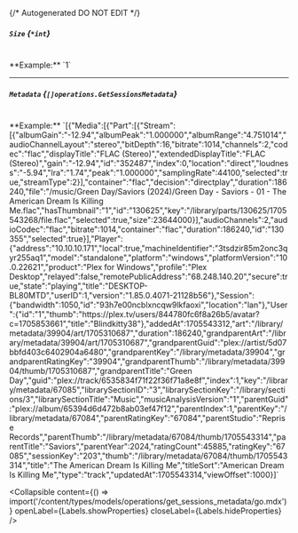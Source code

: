 {/* Autogenerated DO NOT EDIT  */}

##### `Size` *{`*int`}*
<br/>
**Example:** `1`

---
##### `Metadata` *{`[]operations.GetSessionsMetadata`}*
<br/>
**Example:** `[{"Media":[{"Part":[{"Stream":[{"albumGain":"-12.94","albumPeak":"1.000000","albumRange":"4.751014","audioChannelLayout":"stereo","bitDepth":16,"bitrate":1014,"channels":2,"codec":"flac","displayTitle":"FLAC (Stereo)","extendedDisplayTitle":"FLAC (Stereo)","gain":"-12.94","id":"352487","index":0,"location":"direct","loudness":"-5.94","lra":"1.74","peak":"1.000000","samplingRate":44100,"selected":true,"streamType":2}],"container":"flac","decision":"directplay","duration":186240,"file":"/music/Green Day/Saviors (2024)/Green Day - Saviors - 01 - The American Dream Is Killing Me.flac","hasThumbnail":"1","id":"130625","key":"/library/parts/130625/1705543268/file.flac","selected":true,"size":23644000}],"audioChannels":2,"audioCodec":"flac","bitrate":1014,"container":"flac","duration":186240,"id":"130355","selected":true}],"Player":{"address":"10.10.10.171","local":true,"machineIdentifier":"3tsdzir85m2onc3qyr255aq1","model":"standalone","platform":"windows","platformVersion":"10.0.22621","product":"Plex for Windows","profile":"Plex Desktop","relayed":false,"remotePublicAddress":"68.248.140.20","secure":true,"state":"playing","title":"DESKTOP-BL80MTD","userID":1,"version":"1.85.0.4071-21128b56"},"Session":{"bandwidth":1050,"id":"93h7e00ncblxncqw9lkfaoxi","location":"lan"},"User":{"id":"1","thumb":"https://plex.tv/users/844780fc6f8a26b5/avatar?c=1705853661","title":"Blindkitty38"},"addedAt":1705543312,"art":"/library/metadata/39904/art/1705310687","duration":186240,"grandparentArt":"/library/metadata/39904/art/1705310687","grandparentGuid":"plex://artist/5d07bbfd403c6402904a6480","grandparentKey":"/library/metadata/39904","grandparentRatingKey":"39904","grandparentThumb":"/library/metadata/39904/thumb/1705310687","grandparentTitle":"Green Day","guid":"plex://track/6535834f71f22f36f71a8e8f","index":1,"key":"/library/metadata/67085","librarySectionID":"3","librarySectionKey":"/library/sections/3","librarySectionTitle":"Music","musicAnalysisVersion":"1","parentGuid":"plex://album/65394d6d472b8ab03ef47f12","parentIndex":1,"parentKey":"/library/metadata/67084","parentRatingKey":"67084","parentStudio":"Reprise Records","parentThumb":"/library/metadata/67084/thumb/1705543314","parentTitle":"Saviors","parentYear":2024,"ratingCount":45885,"ratingKey":"67085","sessionKey":"203","thumb":"/library/metadata/67084/thumb/1705543314","title":"The American Dream Is Killing Me","titleSort":"American Dream Is Killing Me","type":"track","updatedAt":1705543314,"viewOffset":1000}]`

<Collapsible content={() => import('/content/types/models/operations/get_sessions_metadata/go.mdx')} openLabel={Labels.showProperties} closeLabel={Labels.hideProperties} />



